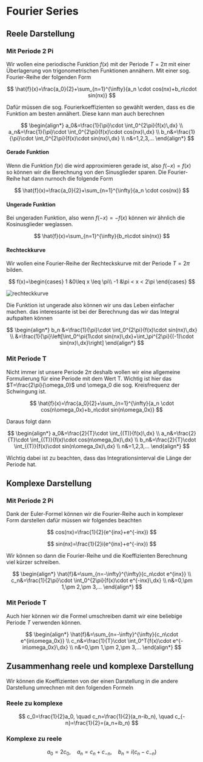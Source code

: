 # Fourier Series

## Reele Darstellung

### Mit Periode 2 Pi

Wir wollen eine periodische Funktion $f(x)$ mit der Periode $T=2\pi$ mit einer Überlagerung von trigonometrischen Funktionen annähern. Mit einer sog. Fourier-Reihe der folgenden Form

$$
\hat{f}(x)=\frac{a_0}{2}+\sum_{n=1}^{\infty}{a_n \cdot cos(nx)+b_n\cdot sin(nx)}
$$

Dafür müssen die sog. Fourierkoeffizienten so gewählt werden, dass es die Funktion am besten annähert. Diese kann man auch berechnen

$$
\begin{align*}
a_0&=\frac{1}{\pi}\cdot \int_0^{2\pi}{f(x)\,dx} \\
a_n&=\frac{1}{\pi}\cdot \int_0^{2\pi}{f(x)\cdot cos(nx)\,dx} \\
b_n&=\frac{1}{\pi}\cdot \int_0^{2\pi}{f(x)\cdot sin(nx)\,dx} \\
n&=1,2,3,...
\end{align*}
$$

#### Gerade Funktion

Wenn die Funktion $f(x)$ die wird approximieren gerade ist, also $f(-x)=f(x)$ so können wir die Berechnung von den Sinusglieder sparen. Die Fourier-Reihe hat dann nurnoch die folgende Form

$$
\hat{f}(x)=\frac{a_0}{2}+\sum_{n=1}^{\infty}{a_n \cdot cos(nx)}
$$

#### Ungerade Funktion

Bei ungeraden Funktion, also wenn $f(-x)=-f(x)$ können wir ähnlich die Kosinusglieder weglassen.

$$
\hat{f}(x)=\sum_{n=1}^{\infty}{b_n\cdot sin(nx)}
$$

#### Rechteckkurve

Wir wollen eine Fourier-Reihe der Rechteckskurve mit der Periode $T=2\pi$ bilden.

$$
f(x)=\begin{cases}
1 &0\leq x \leq \pi\\
-1 &\pi < x < 2\pi
\end{cases}
$$

![rechteckkurve](/maths/rechteckkurve.png)

Die Funktion ist ungerade also können wir uns das Leben einfacher machen. das interessante ist bei der Berechnung das wir das Integral aufspalten können

$$
\begin{align*}
b_n &=\frac{1}{\pi}\cdot \int_0^{2\pi}{f(x)\cdot sin(nx)\,dx} \\
&=\frac{1}{\pi}\left[\int_0^\pi{1\cdot sin(nx)\,dx}+\int_\pi^{2\pi}{(-1)\cdot sin(nx)\,dx}\right]
\end{align*}
$$

### Mit Periode T

Nicht immer ist unsere Periode $2\pi$ deshalb wollen wir eine allgemeine Formulierung für eine Periode mit dem Wert T. Wichtig ist hier das $T=\frac{2\pi}{\omega_0}$ und \omega_0 die sog. Kreisfrequenz der Schwingung ist.

$$
\hat{f}(x)=\frac{a_0}{2}+\sum_{n=1}^{\infty}{a_n \cdot cos(n\omega_0x)+b_n\cdot sin(n\omega_0x)}
$$

Daraus folgt dann

$$
\begin{align*}
a_0&=\frac{2}{T}\cdot \int_{(T)}{f(x)\,dx} \\
a_n&=\frac{2}{T}\cdot \int_{(T)}{f(x)\cdot cos(n\omega_0x)\,dx} \\
b_n&=\frac{2}{T}\cdot \int_{(T)}{f(x)\cdot sin(n\omega_0x)\,dx} \\
n&=1,2,3,...
\end{align*}
$$

Wichtig dabei ist zu beachten, dass das Integrationsinterval die Länge der Periode hat.

## Komplexe Darstellung

### Mit Periode 2 Pi

Dank der Euler-Formel können wir die Fourier-Reihe auch in komplexer Form darstellen dafür müssen wir folgendes beachten

$$
cos(nx)=\frac{1}{2}(e^{inx}+e^{-inx})
$$

$$
sin(nx)=\frac{1}{2}i(e^{inx}+e^{-inx})
$$

Wir können so dann die Fourier-Reihe und die Koeffizienten Berechnung viel kürzer schreiben.

$$
\begin{align*}
\hat{f}&=\sum_{n=-\infty}^{\infty}{c_n\cdot e^{inx}} \\
c_n&=\frac{1}{2\pi}\cdot \int_0^{2\pi}{f(x)\cdot e^{-inx}\,dx} \\
n&=0,\pm 1,\pm 2,\pm 3,...
\end{align*}
$$

### Mit Periode T

Auch hier können wir die Formel umschreiben damit wir eine beliebige Periode $T$ verwenden können.

$$
\begin{align*}
\hat{f}&=\sum_{n=-\infty}^{\infty}{c_n\cdot e^{in\omega_0x}} \\
c_n&=\frac{1}{T}\cdot \int_0^T{f(x)\cdot e^{-in\omega_0x}\,dx} \\
n&=0,\pm 1,\pm 2,\pm 3,...
\end{align*}
$$

## Zusammenhang reele und komplexe Darstellung

Wir können die Koeffizienten von der einen Darstellung in die andere Darstellung umrechnen mit den folgenden Formeln

### Reele zu komplexe

$$
c_0=\frac{1}{2}a_0, \quad c_n=\frac{1}{2}(a_n-ib_n), \quad c_{-n}=\frac{1}{2}=(a_n+ib_n)
$$

### Komplexe zu reele

$$
a_0=2c_0, \quad a_n=c_n+c_{-n}, \quad b_n=i(c_n-c_{-n})
$$
